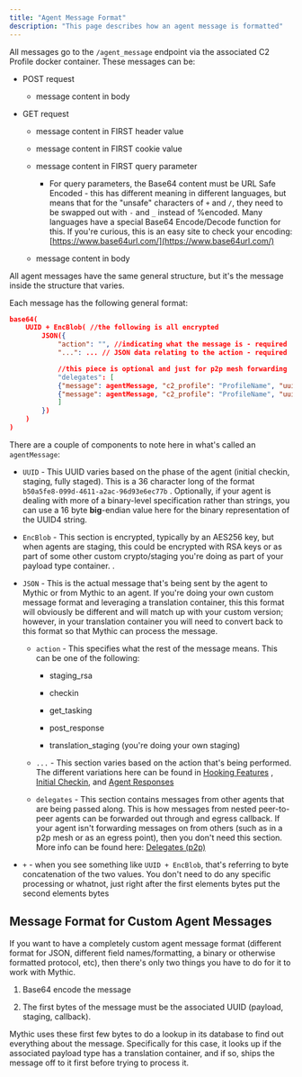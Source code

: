 ```yaml
---
title: "Agent Message Format"
description: "This page describes how an agent message is formatted"
---
```


All messages go to the `/agent_message` endpoint via the associated C2 Profile docker container. These messages can be:

* POST request

  * message content in body

* GET request

  * message content in FIRST header value

  * message content in FIRST cookie value

  * message content in FIRST query parameter

    * For query parameters, the Base64 content must be URL Safe Encoded - this has different meaning in different languages, but means that for the "unsafe" characters of `+` and `/`, they need to be swapped out with `-` and `_` instead of %encoded. Many languages have a special Base64 Encode/Decode function for this. If you're curious, this is an easy site to check your encoding: [https://www.base64url.com/](https://www.base64url.com/)

  * message content in body

All agent messages have the same general structure, but it's the message inside the structure that varies.

Each message has the following general format:

```json
base64(
	UUID + EncBlob( //the following is all encrypted
		JSON({
			"action": "", //indicating what the message is - required
			"...": ... // JSON data relating to the action - required

			//this piece is optional and just for p2p mesh forwarding
			"delegates": [
			{"message": agentMessage, "c2_profile": "ProfileName", "uuid": "uuid here"},
			{"message": agentMessage, "c2_profile": "ProfileName", "uuid": "uuid here"}
			]
		})
	)
)
```

There are a couple of components to note here in what's called an `agentMessage`:

* `UUID` - This UUID varies based on the phase of the agent (initial checkin, staging, fully staged). This is a 36 character long of the format `b50a5fe8-099d-4611-a2ac-96d93e6ec77b` . Optionally, if your agent is dealing with more of a binary-level specification rather than strings, you can use a 16 byte **big**-endian value here for the binary representation of the UUID4 string.

* `EncBlob` - This section is encrypted, typically by an AES256 key, but when agents are staging, this could be encrypted with RSA keys or as part of some other custom crypto/staging you're doing as part of your payload type container. .

* `JSON` - This is the actual message that's being sent by the agent to Mythic or from Mythic to an agent. If you're doing your own custom message format and leveraging a translation container, this this format will obviously be different and will match up with your custom version; however, in your translation container you will need to convert back to this format so that Mythic can process the message.

  * `action` - This specifies what the rest of the message means. This can be one of the following:

    * staging\_rsa

    * checkin

    * get\_tasking

    * post\_response

    * translation\_staging (you're doing your own staging)

  * `...` - This section varies based on the action that's being performed. The different variations here can be found in [Hooking Features](/version-2.3/customizing/hooking-features) , [Initial Checkin](/version-2.3/customizing/c2-related-development/c2-profile-code/agent-side-coding/initial-checkin), and [Agent Responses](/version-2.3/customizing/c2-related-development/c2-profile-code/agent-side-coding/action_get_tasking)

  * `delegates` - This section contains messages from other agents that are being passed along. This is how messages from nested peer-to-peer agents can be forwarded out through and egress callback. If your agent isn't forwarding messages on from others (such as in a p2p mesh or as an egress point), then you don't need this section. More info can be found here: [Delegates (p2p)](/version-2.3/customizing/c2-related-development/c2-profile-code/agent-side-coding/delegates)

* `+` - when you see something like `UUID + EncBlob`, that's referring to byte concatenation of the two values. You don't need to do any specific processing or whatnot, just right after the first elements bytes put the second elements bytes

## Message Format for Custom Agent Messages

If you want to have a completely custom agent message format (different format for JSON, different field names/formatting, a binary or otherwise formatted protocol, etc), then there's only two things you have to do for it to work with Mythic.

1. Base64 encode the message

2. The first bytes of the message must be the associated UUID (payload, staging, callback).

Mythic uses these first few bytes to do a lookup in its database to find out everything about the message. Specifically for this case, it looks up if the associated payload type has a translation container, and if so, ships the message off to it first before trying to process it.
